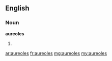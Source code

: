 ==English==

===Noun===
'''aureoles'''

# {{plural of|[[aureole]]}}

[[ar:aureoles]]
[[fr:aureoles]]
[[mg:aureoles]]
[[my:aureoles]]